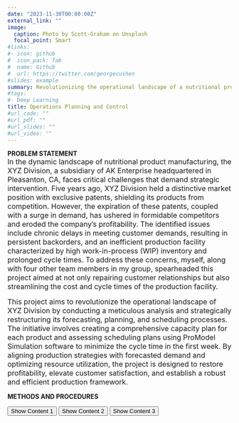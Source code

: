 ```yaml
---
date: "2023-11-30T00:00:00Z"
external_link: ""
image:
  caption: Photo by Scott-Graham on Unsplash
  focal_point: Smart
#links:
#- icon: github
#  icon_pack: fab
#  name: Github
#  url: https://twitter.com/georgecushen
#slides: example
summary: Revolutionizing the operational landscape of a nutritional product manufacturing organization 
#tags:
#- Deep Learning
title: Operations Planning and Control
#url_code: ""
#url_pdf: ""
#url_slides: ""
#url_video: ""
---
```


**PROBLEM STATEMENT**  
<span style="font-size: medium;">In the dynamic landscape of nutritional product manufacturing, the XYZ Division, a subsidiary of AK Enterprise headquartered in Pleasanton, CA, faces critical challenges that demand strategic intervention. Five years ago, XYZ Division held a distinctive market position with exclusive patents, shielding its products from competition. However, the expiration of these patents, coupled with a surge in demand, has ushered in formidable competitors and eroded the company's profitability. The identified issues include chronic delays in meeting customer demands, resulting in persistent backorders, and an inefficient production facility characterized by high work-in-process (WIP) inventory and prolonged cycle times. To address these concerns, myself, along with four other team members in my group, spearheaded this project aimed at not only repairing customer relationships but also streamlining the cost and cycle times of the production facility.</span>  
  
<span style="font-size: medium;">This project aims to revolutionize the operational landscape of XYZ Division by conducting a meticulous analysis and strategically restructuring its forecasting, planning, and scheduling processes. The initiative involves creating a comprehensive capacity plan for each product and assessing scheduling plans using ProModel Simulation software to minimize the cycle time in the first week. By aligning production strategies with forecasted demand and optimizing resource utilization, the project is designed to restore profitability, elevate customer satisfaction, and establish a robust and efficient production framework.</span>  
  
**METHODS AND PROCEDURES**  

<html lang="en">
<head>
<meta charset="UTF-8">
<meta name="viewport" content="width=device-width, initial-scale=1.0">
<title>Hidden Content Demo</title>
<style>
  .hidden {
    display: none;
  }
</style>
</head>
<body>

<button onclick="toggleContent('FORECASTING')">Show Content 1</button>
<button onclick="toggleContent('AGGREGATE PLANNING')">Show Content 2</button>
<button onclick="toggleContent('MATERIALS REQUIREMENT PLANNING(MRP)')">Show Content 3</button>
<div id="content1" class="hidden">
  This is content 1.
</div>
<div id="content2" class="hidden">
  This is content 2.
</div>
<div id="content3" class="hidden">
  This is content 3.
</div>

<script>
  function toggleContent(id) {
    var content = document.getElementById(id);
    if (content.style.display === "none") {
      content.style.display = "block";
    } else {
      content.style.display = "none";
    }
  }
</script>

</body>
</html>